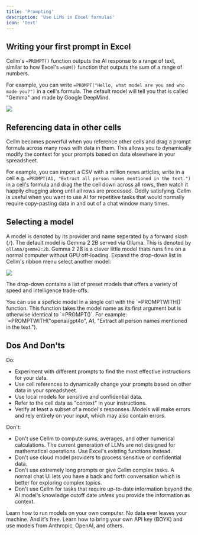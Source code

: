 ```yaml
---
title: 'Prompting'
description: 'Use LLMs in Excel formulas'
icon: 'text'
---
```


## Writing your first prompt in Excel
Cellm's `=PROMPT()` function outputs the AI response to a range of text, similar to how Excel's `=SUM()` function that outputs the sum of a range of numbers.  

For example, you can write `=PROMPT("Hello, what model are you and who made you?")` in a cell's formula. The default model will tell you that is called "Gemma" and made by Google DeepMind.

<Frame>
  <img src="https://assets.getcellm.com/docs/images/usage/first-prompt.png" />
</Frame>

## Referencing data in other cells

Cellm becomes powerful when you reference other cells and drag a prompt formula across many rows with data in them. This allows you to dynamically modify the context for your prompts based on data elsewhere in your spreadsheet.

For example, you can import a CSV with a million news articles, write in a cell e.g. `=PROMPT(A1, "Extract all person names mentioned in the text.")` in a cell's formula and drag the the cell down across all rows, then watch it happily chugging along until all rows are processed. Oddly satisfying. Cellm is useful when you want to use AI for repetitive tasks that would normally require copy-pasting data in and out of a chat window many times.


## Selecting a model
A model is denoted by its provider and name seperated by a forward slash (`/`). The default model is Gemma 2 2B served via Ollama. This is denoted by `ollama/gemme2:2b`. Gemma 2 2B is a clever little model thats runs fine on a normal computer without GPU off-loading. Expand the drop-down list in Cellm's ribbon menu select another model: 

<Frame caption="Select a model via the drop-down list.">
	<img src="https://assets.getcellm.com/docs/images/usage/select-model.png" />
</Frame>

The drop-down contains a list of preset models that offers a variety of speed and intelligence trade-offs.

<Tip>
You can use a speficic model in a single cell with the `=PROMPTWITH()` function. This function takes the model name as its first argument but is otherwise identical to `=PROMPT()`. For example: `=PROMPTWITH("openai/gpt4o", A1, "Extract all person names mentioned in the text.").
</Tip>

## Dos And Don'ts
Do:

- Experiment with different prompts to find the most effective instructions for your data.
- Use cell references to dynamically change your prompts based on other data in your spreadsheet.
- Use local models for sensitive and confidential data.
- Refer to the cell data as "context" in your instructions.
- Verify at least a subset of a model's responses. Models will make errors and rely entirely on your input, which may also contain errors.

Don't:

- Don't use Cellm to compute sums, averages, and other numerical calculations. The current generation of LLMs are not designed for mathematical operations. Use Excel's existing functions instead.
- Don't use cloud model providers to process sensitive or confidential data.
- Don't use extremely long prompts or give Cellm complex tasks. A normal chat UI lets you have a back and forth conversation which is better for exploring complex topics.
- Don't use Cellm for tasks that require up-to-date information beyond the AI model's knowledge cutoff date _unless_ you provide the information as context.

<CardGroup cols={2}>
  <Card
    title="Local Models"
    icon="server"
    href="/models/local-models">
    Learn how to run models on your own computer. No data ever leaves your machine. And it's free.
  </Card>
  <Card
    title="Hosted Models"
    icon="network-wired"
    href="/models/hosted-models">
    Learn how to bring your own API key (BOYK) and use models from Anthropic, OpenAI, and others. 
  </Card>
</CardGroup>